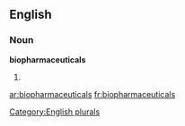 
==English==

===Noun===
'''biopharmaceuticals'''

# {{plural of|[[biopharmaceutical]]}}

[[Category:English plurals]]

[[ar:biopharmaceuticals]]
[[fr:biopharmaceuticals]]